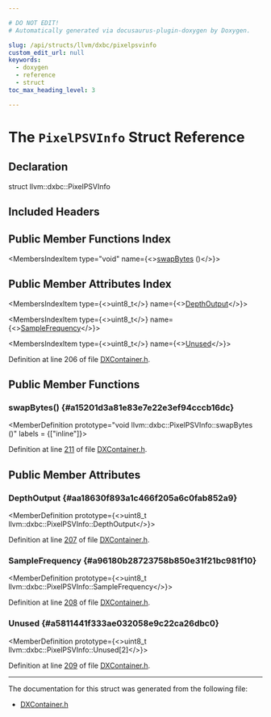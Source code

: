 ```yaml
---

# DO NOT EDIT!
# Automatically generated via docusaurus-plugin-doxygen by Doxygen.

slug: /api/structs/llvm/dxbc/pixelpsvinfo
custom_edit_url: null
keywords:
  - doxygen
  - reference
  - struct
toc_max_heading_level: 3

---
```





# The `PixelPSVInfo` Struct Reference

<DoxygenPage pluginConfig={pluginConfig}>



## Declaration

<CodeBlock>struct llvm::dxbc::PixelPSVInfo</CodeBlock>

## Included Headers

<IncludesList>
<IncludesListItem
  filePath="llvm/BinaryFormat/DXContainer.h"
  permalink="/docs/api/files/include/include/llvm/include/llvm/binaryformat/dxcontainer-h"
  isLocal="true" />
</IncludesList>

## Public Member Functions Index

<MembersIndex>

<MembersIndexItem
  type="void"
  name={<><a href="#a15201d3a81e83e7e22e3ef94cccb16dc">swapBytes</a> ()</>}>
</MembersIndexItem>

</MembersIndex>

## Public Member Attributes Index

<MembersIndex>

<MembersIndexItem
  type={<>uint8&#95;t</>}
  name={<><a href="#aa18630f893a1c466f205a6c0fab852a9">DepthOutput</a></>}>
</MembersIndexItem>

<MembersIndexItem
  type={<>uint8&#95;t</>}
  name={<><a href="#a96180b28723758b850e31f21bc981f10">SampleFrequency</a></>}>
</MembersIndexItem>

<MembersIndexItem
  type={<>uint8&#95;t</>}
  name={<><a href="#a5811441f333ae032058e9c22ca26dbc0">Unused</a></>}>
</MembersIndexItem>

</MembersIndex>


Definition at line 206 of file <a href="/docs/api/files/include/include/llvm/include/llvm/binaryformat/dxcontainer-h">DXContainer.h</a>.

<SectionDefinition>

## Public Member Functions

### swapBytes() {#a15201d3a81e83e7e22e3ef94cccb16dc}

<MemberDefinition
  prototype="void llvm::dxbc::PixelPSVInfo::swapBytes ()"
  labels = {["inline"]}>

Definition at line <a href="/docs/api/files/include/include/llvm/include/llvm/binaryformat/dxcontainer-h/#l00211">211</a> of file <a href="/docs/api/files/include/include/llvm/include/llvm/binaryformat/dxcontainer-h">DXContainer.h</a>.
</MemberDefinition>

</SectionDefinition>

<SectionDefinition>

## Public Member Attributes

### DepthOutput {#aa18630f893a1c466f205a6c0fab852a9}

<MemberDefinition
  prototype={<>uint8&#95;t llvm::dxbc::PixelPSVInfo::DepthOutput</>}>

Definition at line <a href="/docs/api/files/include/include/llvm/include/llvm/binaryformat/dxcontainer-h/#l00207">207</a> of file <a href="/docs/api/files/include/include/llvm/include/llvm/binaryformat/dxcontainer-h">DXContainer.h</a>.
</MemberDefinition>

### SampleFrequency {#a96180b28723758b850e31f21bc981f10}

<MemberDefinition
  prototype={<>uint8&#95;t llvm::dxbc::PixelPSVInfo::SampleFrequency</>}>

Definition at line <a href="/docs/api/files/include/include/llvm/include/llvm/binaryformat/dxcontainer-h/#l00208">208</a> of file <a href="/docs/api/files/include/include/llvm/include/llvm/binaryformat/dxcontainer-h">DXContainer.h</a>.
</MemberDefinition>

### Unused {#a5811441f333ae032058e9c22ca26dbc0}

<MemberDefinition
  prototype={<>uint8&#95;t llvm::dxbc::PixelPSVInfo::Unused&#91;2&#93;</>}>

Definition at line <a href="/docs/api/files/include/include/llvm/include/llvm/binaryformat/dxcontainer-h/#l00209">209</a> of file <a href="/docs/api/files/include/include/llvm/include/llvm/binaryformat/dxcontainer-h">DXContainer.h</a>.
</MemberDefinition>

</SectionDefinition>

<hr/>

The documentation for this struct was generated from the following file:

<ul>
<li><a href="/docs/api/files/include/include/llvm/include/llvm/binaryformat/dxcontainer-h">DXContainer.h</a></li>
</ul>

</DoxygenPage>
